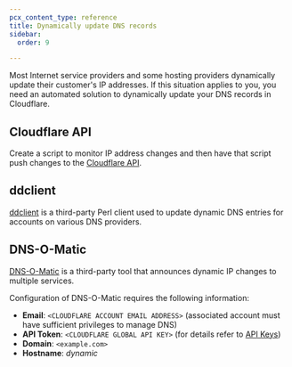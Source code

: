 ```yaml
---
pcx_content_type: reference
title: Dynamically update DNS records
sidebar:
  order: 9

---
```


Most Internet service providers and some hosting providers dynamically update their customer's IP addresses. If this situation applies to you, you need an automated solution to dynamically update your DNS records in Cloudflare.

## Cloudflare API

Create a script to monitor IP address changes and then have that script push changes to the [Cloudflare API](/api/resources/dns/subresources/records/methods/update/).

## ddclient

[ddclient](https://github.com/ddclient/ddclient) is a third-party Perl client used to update dynamic DNS entries for accounts on various DNS providers.

## DNS-O-Matic

[DNS-O-Matic](https://dnsomatic.com/docs/) is a third-party tool that announces dynamic IP changes to multiple services.

Configuration of DNS-O-Matic requires the following information:

* **Email**: `<CLOUDFLARE ACCOUNT EMAIL ADDRESS>` (associated account must have sufficient privileges to manage DNS)
* **API Token**: `<CLOUDFLARE GLOBAL API KEY>` (for details refer to [API Keys](/fundamentals/api/get-started/keys/))
* **Domain**: `<example.com>`
* **Hostname**: *dynamic*
